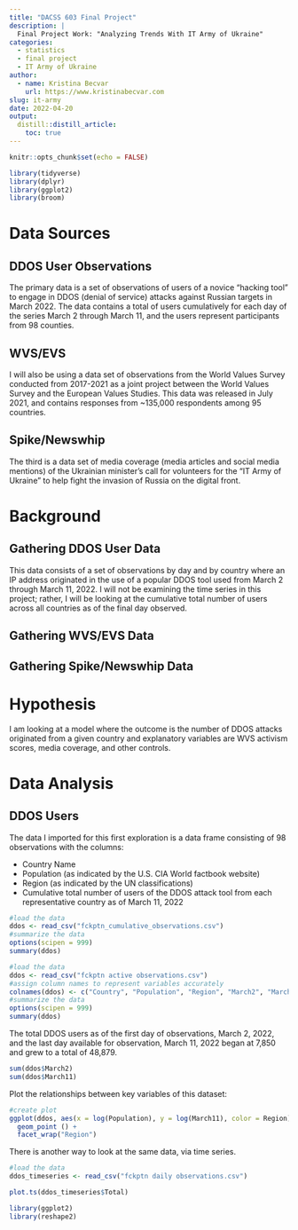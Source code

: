 ```yaml
---
title: "DACSS 603 Final Project"
description: |
  Final Project Work: "Analyzing Trends With IT Army of Ukraine"
categories:
  - statistics
  - final project
  - IT Army of Ukraine
author:
  - name: Kristina Becvar
    url: https://www.kristinabecvar.com
slug: it-army
date: 2022-04-20
output:
  distill::distill_article:
    toc: true
---
```


```r
knitr::opts_chunk$set(echo = FALSE)

library(tidyverse)
library(dplyr)
library(ggplot2)
library(broom)
```

# Data Sources

## DDOS User Observations

The primary data is a set of observations of users of a novice "hacking tool" to engage in DDOS (denial of service) attacks against Russian targets in March 2022. The data contains a total of users cumulatively for each day of the series March 2 through March 11, and the users represent participants from 98 counties.

## WVS/EVS

I will also be using a data set of observations from the World Values Survey conducted from 2017-2021 as a joint project between the World Values Survey and the European Values Studies. This data was released in July 2021, and contains responses from ~135,000 respondents among 95 countries.

## Spike/Newswhip

The third is a data set of media coverage (media articles and social media mentions) of the Ukrainian minister's call for volunteers for the "IT Army of Ukraine" to help fight the invasion of Russia on the digital front. 

# Background

## Gathering DDOS User Data

This data consists of a set of observations by day and by country where an IP address originated in the use of a popular DDOS tool used from March 2 through March 11, 2022. I will not be examining the time series in this project; rather, I will be looking at the cumulative total number of users across all countries as of the final day observed.

## Gathering WVS/EVS Data

## Gathering Spike/Newswhip Data



# Hypothesis

I am looking at a model where the outcome is the number of DDOS attacks originated from a given country and explanatory variables are WVS activism scores, media coverage, and other controls.


# Data Analysis

## DDOS Users

The data I imported for this first exploration is a data frame consisting of 98 observations with the columns:

* Country Name
* Population (as indicated by the U.S. CIA World factbook website)
* Region (as indicated by the UN classifications)
* Cumulative total number of users of the DDOS attack tool from each representative country as of March 11, 2022

```r
#load the data
ddos <- read_csv("fckptn_cumulative_observations.csv")
#summarize the data
options(scipen = 999)
summary(ddos)
```

```r
#load the data
ddos <- read_csv("fckptn active observations.csv")
#assign column names to represent variables accurately
colnames(ddos) <- c("Country", "Population", "Region", "March2", "March3", "March4", "March5", "March6", "March7", "March8", "March9", "March10", "March11")
#summarize the data
options(scipen = 999)
summary(ddos)
```

The total DDOS users as of the first day of observations, March 2, 2022, and the last day available for observation, March 11, 2022 began at 7,850 and grew to a total of 48,879.

```r
sum(ddos$March2)
sum(ddos$March11)
```

Plot the relationships between key variables of this dataset:

```r
#create plot
ggplot(ddos, aes(x = log(Population), y = log(March11), color = Region)) +
  geom_point () +
  facet_wrap("Region")
```

There is another way to look at the same data, via time series.

```r
#load the data
ddos_timeseries <- read_csv("fckptn daily observations.csv")

plot.ts(ddos_timeseries$Total)

library(ggplot2)
library(reshape2)

```
